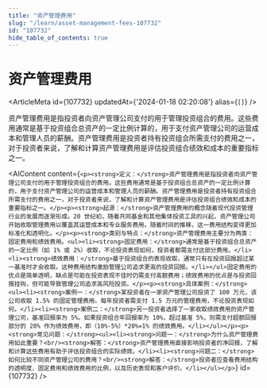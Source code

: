 ```yaml
---
title: "资产管理费用"
slug: "/learn/asset-management-fees-107732"
id: "107732"
hide_table_of_contents: true
---
```



# 资产管理费用

<ArticleMeta id={107732} updatedAt={'2024-01-18 02:20:08'} alias={`[]`} />
<div className='border-solid border-b border-t-0 my-4 border-[var(--ifm-color-gray-300)]' />

资产管理费用是指投资者向资产管理公司支付的用于管理投资组合的费用。这些费用通常是基于投资组合总资产的一定比例计算的，用于支付资产管理公司的运营成本和管理人员的薪酬。资产管理费用是投资者持有投资组合所需支付的费用之一，对于投资者来说，了解和计算资产管理费用是评估投资组合绩效和成本的重要指标之一。

<AIContent content={`<p><strong>定义：</strong>资产管理费用是指投资者向资产管理公司支付的用于管理投资组合的费用。这些费用通常是基于投资组合总资产的一定比例计算的，用于支付资产管理公司的运营成本和管理人员的薪酬。资产管理费用是投资者持有投资组合所需支付的费用之一，对于投资者来说，了解和计算资产管理费用是评估投资组合绩效和成本的重要指标之一。</p><p><strong>起源：</strong>资产管理费用的概念随着现代投资管理行业的发展而逐渐形成。20 世纪初，随着共同基金和其他集体投资工具的兴起，资产管理公司开始收取管理费用以覆盖其运营成本和专业服务费用。随着时间的推移，这一费用结构变得更加标准化和透明化。</p><p><strong>类别与特点：</strong>资产管理费用主要分为两类：固定费用和绩效费用。<ul><li><strong>固定费用：</strong>通常是基于投资组合总资产的一定比例（如 1% 或 2%）收取，不论投资表现如何，投资者都需支付这部分费用。</li><li><strong>绩效费用：</strong>基于投资组合的表现收取，通常只有在投资回报超过某一基准时才会收取。这种费用结构激励管理公司追求更高的投资回报。</li></ul>固定费用的优点是简单透明，缺点是可能在投资表现不佳时仍需支付高额费用；绩效费用的优点是与投资回报挂钩，但可能导致管理公司追求高风险投资。</p><p><strong>具体案例：</strong><ul><li><strong>案例一：</strong>某投资者在一家资产管理公司投资了 100 万元，该公司收取 1.5% 的固定管理费用。每年投资者需支付 1.5 万元的管理费用，不论投资表现如何。</li><li><strong>案例二：</strong>另一投资者选择了一家收取绩效费用的资产管理公司，基准回报率为 5%。如果投资组合年回报率为 10%，超过基准 5%，则需支付超额回报部分的 20% 作为绩效费用，即（10%-5%）*20%=1% 的绩效费用。</li></ul></p><p><strong>常见问题：</strong><ul><li><strong>问题一：</strong>为什么资产管理费用如此重要？<br/><strong>解答：</strong>资产管理费用直接影响投资者的净回报，了解和计算这些费用有助于评估投资组合的实际绩效。</li><li><strong>问题二：</strong>如何比较不同资产管理公司的费用？<br/><strong>解答：</strong>投资者应查看费用结构的透明度、固定费用和绩效费用的比例，以及历史表现和客户评价。</li></ul></p>`} id={107732} />
